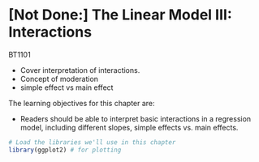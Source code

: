 # [Not Done:] The Linear Model III: Interactions

<span class="badge badge-bt"> BT1101 </span>


- Cover interpretation of interactions. 
- Concept of moderation
- simple effect vs main effect


The learning objectives for this chapter are:

- Readers should be able to interpret basic interactions in a regression model, including different slopes, simple effects vs. main effects.




```r
# Load the libraries we'll use in this chapter
library(ggplot2) # for plotting
```







